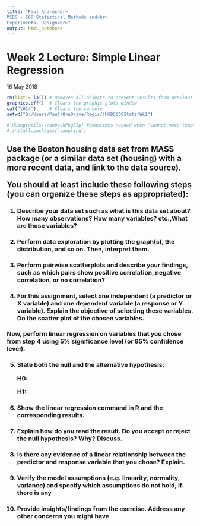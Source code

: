 ```yaml
---
title: "Paul Andrus<br>
MSDS - 660 Statistical Methods and<br> 
Experimental Design<br>"
output: html_notebook
---
```

<h1>Week 2 Lecture: Simple Linear Regression</h1> 
16 May 2018
```r
rm(list = ls()) # Removes all objects to prevent results from previous runs being carried over into new runs.
graphics.off()  # Clears the graphic plots window
cat("\014")     # Clears the console
setwd("D:/Users/Paul/OneDrive/Regis/!MSDS660Stats/Wk1")

# debug(utils:::unpackPkgZip) #Sometimes needed when "cannot move temporary installation" error. See https://stackoverflow.com/questions/34739681/unable-to-move-temporary-installation-when-installing-dependency-packages-in-r/44256437#44256437
# install.packages('sampling')
```
<h2>Use the Boston housing data set from MASS package (or a similar data set (housing) with a more recent data, and link to the data source).

You should at least include these following steps (you can organize these steps as appropriated):</h2>

<h3>1) Describe your data set such as what is this data set about? How many observations? How many variables? etc.,What are those variables?</h3>

<h3>2) Perform data exploration by plotting the graph(s), the distribution, and so on.  Then, interpret them.</h3>

<h3>3) Perform pairwise scatterplots and describe your findings, such as which pairs show positive correlation, negative correlation, or no correlation?</h3>

<h3>4) For this assignment, select one independent (a predictor or X variable) and one dependent variable (a response or Y variable). Explain the objective of selecting these variables. Do the scatter plot of the chosen variables.</h3>

<h3> Now, perform linear regression on variables that you chose from step 4 using 5% significance level (or 95% confidence level).</h3>

<h3>5) State both the null and the alternative hypothesis:

    H0: 

    H1:
    
</h3>

<h3>6) Show the linear regression command in R and the corresponding results.</h3>

<h3>7) Explain how do you read the result. Do you accept or reject the null hypothesis? Why? Discuss.</h3>

<h3>8) Is there any evidence of a linear relationship between the predictor and response variable that you chose? Explain.</h3>

<h3>9) Verify the model assumptions (e.g. linearity, normality, variance) and specify which assumptions do not hold, if there is any</h3>

<h3>10) Provide insights/findings from the exercise. Address any other concerns you might have.</h3>

